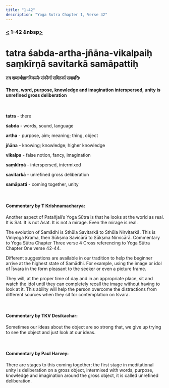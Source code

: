 ```yaml
---
title: "1-42"
description: "Yoga Sutra Chapter 1, Verse 42"
---
```


### [<](/Chapter-1/1-41) 1-42 &nbsp[>](/Chapter-1/1-43/)

# tatra śabda-artha-jñāna-vikalpaiḥ saṃkīrṇā savitarkā samāpattiḥ

#### तत्र शब्दार्थज्ञानविकल्पैः संकीर्णा सवितर्का समापत्तिः

#### There, word, purpose, knowledge and imagination interspersed, unity is unrefined gross deliberation

<br />

**tatra** - there <br />

**śabda** - words, sound, language <br />

**artha** - purpose, aim; meaning; thing, object <br />

**jñāna** - knowing; knowledge; higher knowledge <br />

**vikalpa** - false notion, fancy, imagination <br />

**saṃkīrṇā** - interspersed, intermixed <br />

**savitarkā** - unrefined gross deliberation <br />

**samāpatti** - coming together, unity <br />

<br />

#### Commentary by T Krishnamacharya:

Another aspect of Patañjali’s Yoga Sūtra
is that he looks at the world as real.
It is Sat. It is not Asat.
It is not a mirage.
Even the mirage is real.

The evolution of Samādhi is Sthūla Savitarkā to Sthūla Nirvitarkā.
This is Viniyoga Krama, then Sūkṣma Savicārā to Sūkṣma Nirvicārā.
Commentary to Yoga Sūtra Chapter Three verse 4
Cross referencing to Yoga Sūtra Chapter One verse 42-44.

Different suggestions are available in our tradition to help the beginner arrive at the highest state of Samādhi. For example, using the image or idol of Īśvara in the form pleasant to the seeker or even a picture frame.

They will, at the proper time of day and in an appropriate place, sit and watch the idol until they can completely recall the image without having to look at it. This ability will help the person overcome the distractions from different sources when they sit for contemplation on Īśvara.

<br />

#### Commentary by TKV Desikachar:

Sometimes our ideas about the object are so strong that,
we give up trying to see the object and just look at our ideas.

<br />

#### Commentary by Paul Harvey:

There are stages to this coming together;
the first stage in meditational unity
is deliberation on a gross object,
intermixed with words, purpose, knowledge and imagination
around the gross object,
it is called unrefined deliberation.
